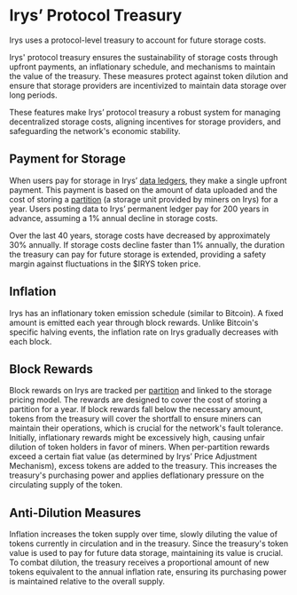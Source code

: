 
# Irys’ Protocol Treasury

<div className="w-full flex justify-center">
	<div className="w-3/4">
		<SimpleRiveViewer
			src="/diagrams/components/irys-docs-protocol-treasury.riv"
			width={1920}
			height={1080}
			stateMachine="Protocol-Treasury"
		/>
	</div>
</div>

Irys uses a protocol-level treasury to account for future storage costs.

Irys' protocol treasury ensures the sustainability of storage costs through upfront payments, an inflationary schedule, and mechanisms to maintain the value of the treasury. These measures protect against token dilution and ensure that storage providers are incentivized to maintain data storage over long periods.

These features make Irys’ protocol treasury a robust system for managing decentralized storage costs, aligning incentives for storage providers, and safeguarding the network's economic stability.

## Payment for Storage

When users pay for storage in Irys’ [data ledgers](/protocol/ledgers), they make a single upfront payment. This payment is based on the amount of data uploaded and the cost of storing a [partition](/protocol/partitions) (a storage unit provided by miners on Irys) for a year. Users posting data to Irys’ permanent ledger pay for 200 years in advance, assuming a 1% annual decline in storage costs.

<Callout type="info" emoji="💡">
	Over the last 40 years, storage costs have decreased by approximately 30% annually. If storage costs
	decline faster than 1% annually, the duration the treasury can pay for future storage is extended,
	providing a safety margin against fluctuations in the $IRYS token price.
</Callout>

## Inflation

Irys has an inflationary token emission schedule (similar to Bitcoin). A fixed amount is emitted each year through block rewards. Unlike Bitcoin's specific halving events, the inflation rate on Irys gradually decreases with each block.

## Block Rewards

Block rewards on Irys are tracked per [partition](/protocol/partitions) and linked to the storage pricing model. The rewards are designed to cover the cost of storing a partition for a year. If block rewards fall below the necessary amount, tokens from the treasury will cover the shortfall to ensure miners can maintain their operations, which is crucial for the network's fault tolerance.
Initially, inflationary rewards might be excessively high, causing unfair dilution of token holders in favor of miners. When per-partition rewards exceed a certain fiat value (as determined by Irys’ Price Adjustment Mechanism), excess tokens are added to the treasury. This increases the treasury's purchasing power and applies deflationary pressure on the circulating supply of the token.

## Anti-Dilution Measures

Inflation increases the token supply over time, slowly diluting the value of tokens currently in circulation and in the treasury. Since the treasury's token value is used to pay for future data storage, maintaining its value is crucial. To combat dilution, the treasury receives a proportional amount of new tokens equivalent to the annual inflation rate, ensuring its purchasing power is maintained relative to the overall supply.

